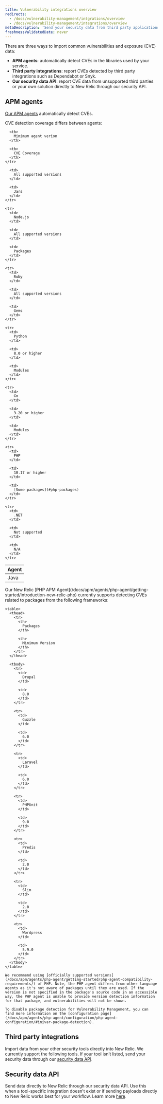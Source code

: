 ```yaml
---
title: Vulnerability integrations overview
redirects:
  - /docs/vulnerability-management/intgrations/overview
  - /docs/vulnerability-management/integrations/overview
metaDescription: 'Send your security data from third party applications, APM agents, or through our security data API.'
freshnessValidatedDate: never
---
```


There are three ways to import common vulnerabilities and exposure (CVE) data:

* <DNT>**APM agents**</DNT>: automatically detect CVEs in the libraries used by your service.
* <DNT>**Third party integrations**</DNT>: report CVEs detected by third party integrations such as Dependabot or Snyk.
* <DNT>**Our security data API**</DNT>: report CVE data from unsupported third parties or your own solution directly to New Relic through our security API.

## APM agents

[Our APM agents](/docs/apm/new-relic-apm/getting-started/introduction-apm/) automatically detect CVEs.

<TechTileGrid>
  <TechTile
    name="Go agent"
    icon="logo-go"
    to="https://one.newrelic.com/nr1-core?state=985d4005-ba90-a8c7-1da1-2af34539b03b"
  />

  <TechTile
    name="Java agent"
    icon="logo-java"
    to="https://one.newrelic.com/nr1-core?state=80d18bcb-4919-1fcb-2b77-9406838eb916"
  />

  <TechTile
    name="Node.js agent"
    icon="logo-nodejs"
    to="https://one.newrelic.com/marketplace/install-data-source?state=be2e62fa-cc3b-c428-27c4-8d662c9e80a1"
  />

  <TechTile
    name="PHP agent"
    icon="logo-php"
    to="https://one.newrelic.com/nr1-core?state=aa633b41-72d4-009c-3abf-55dcf64894fe"
  />

  <TechTile
    name="Python agent"
    icon="logo-python"
    to="https://one.newrelic.com/nr1-core?state=20fda75b-58fb-a92a-f9e1-7b052035c6e8"
  />

  <TechTile
    name="Ruby agent"
    icon="logo-ruby"
    to="https://one.newrelic.com/nr1-core?state=d69143ab-605c-579b-25bf-cc6e5fee5b80"
  />
</TechTileGrid>

CVE detection coverage differs between agents:

<table>
  <thead>
    <tr>
      <th style={{ width: "200px" }}>
        Agent
      </th>

      <th>
        Minimum agent verion
      </th>

      <th>
        CVE Coverage
      </th>
    </tr>
  </thead>

  <tbody>
    <tr>
      <td>
        Java
      </td>

      <td>
        All supported versions
      </td>

      <td>
        Jars
      </td>
    </tr>

    <tr>
      <td>
        Node.js
      </td>

      <td>
        All supported versions
      </td>

      <td>
        Packages
      </td>
    </tr>

    <tr>
      <td>
        Ruby
      </td>

      <td>
        All supported versions
      </td>

      <td>
        Gems
      </td>
    </tr>

    <tr>
      <td>
        Python
      </td>

      <td>
        8.0 or higher
      </td>

      <td>
        Modules
      </td>
    </tr>

    <tr>
      <td>
        Go
      </td>

      <td>
        3.20 or higher
      </td>

      <td>
        Modules
      </td>
    </tr>

    <tr>
      <td>
        PHP
      </td>

      <td>
        10.17 or higher
      </td>

      <td>
        [Some packages](#php-packages)
      </td>
    </tr>

    <tr>
      <td>
        .NET
      </td>

      <td>
        Not supported
      </td>

      <td>
        N/A
      </td>
    </tr>
  </tbody>
</table>

<CollapserGroup>
  <Collapser
    id="php-packages"
    title="PHP package support"
  >
    Our New Relic [PHP APM Agent](/docs/apm/agents/php-agent/getting-started/introduction-new-relic-php) currently supports detecting CVEs related to packages from the following frameworks:

    <table>
      <thead>
        <tr>
          <th>
            Packages
          </th>

          <th>
            Minimum Version
          </th>
        </tr>
      </thead>

      <tbody>
        <tr>
          <td>
            Drupal
          </td>

          <td>
            8.0
          </td>
        </tr>

        <tr>
          <td>
            Guzzle
          </td>

          <td>
            6.0
          </td>
        </tr>

        <tr>
          <td>
            Laravel
          </td>

          <td>
            6.0
          </td>
        </tr>

        <tr>
          <td>
            PHPUnit
          </td>

          <td>
            9.0
          </td>
        </tr>

        <tr>
          <td>
            Predis
          </td>

          <td>
            2.0
          </td>
        </tr>

        <tr>
          <td>
            Slim
          </td>

          <td>
            2.0
          </td>
        </tr>

        <tr>
          <td>
            Wordpress
          </td>

          <td>
            5.9.0
          </td>
        </tr>
      </tbody>
    </table>

    We recommend using [officially supported versions](/docs/apm/agents/php-agent/getting-started/php-agent-compatibility-requirements/) of PHP. Note, the PHP agent differs from other language agents as it's not aware of packages until they are used. If the version is not specified in the package's source code in an accessible way, the PHP agent is unable to provide version detection information for that package, and vulnerabilities will not be shown.

    To disable package detection for Vulnerability Management, you can find more information on the [configuration page](/docs/apm/agents/php-agent/configuration/php-agent-configuration/#inivar-package-detection).
  </Collapser>
</CollapserGroup>

## Third party integrations

Import data from your other security tools directly into New Relic. We currently support the following tools. If your tool isn’t listed, send your security data through our [security data API](/docs/vulnerability-management/integrations/security-data-api).

<TechTileGrid>
  <TechTile
    name="AWS Security Hub"
    to="https://newrelic.com/instant-observability/security-events"
  />

  <TechTile
    name="Dependabot"
    to="https://newrelic.com/instant-observability/github-dependabot"
  />

  <TechTile
    name="Snyk"
    to="https://newrelic.com/instant-observability/snyk"
  />
</TechTileGrid>

## Security data API

Send data directly to New Relic through our security data API. Use this when a tool-specific integration doesn't exist or if sending payloads directly to New Relic works best for your workflow. Learn more [here](/docs/vulnerability-management/integrations/security-data-api).
